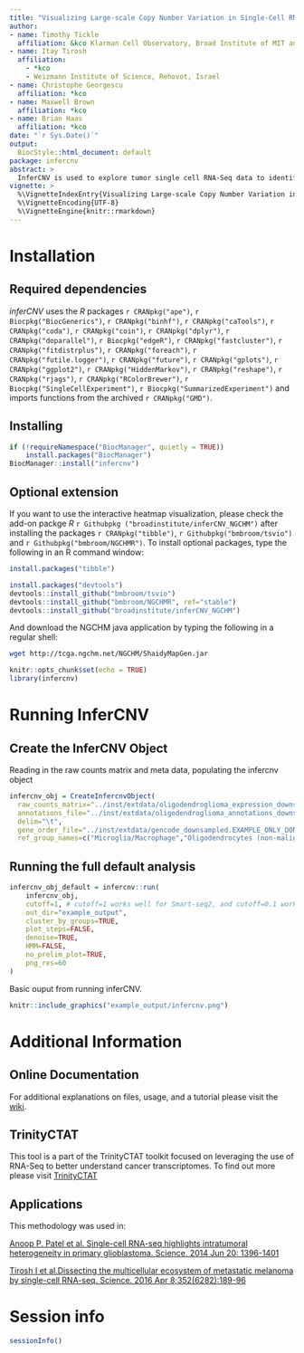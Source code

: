 ```yaml
---
title: "Visualizing Large-scale Copy Number Variation in Single-Cell RNA-Seq Expression Data"
author: 
- name: Timothy Tickle
  affiliation: &kco Klarman Cell Observatory, Broad Institute of MIT and Harvard, Cambridge, MA, USA
- name: Itay Tirosh
  affiliation: 
    - *kco
    - Weizmann Institute of Science, Rehovot, Israel
- name: Christophe Georgescu
  affiliation: *kco
- name: Maxwell Brown
  affiliation: *kco
- name: Brian Haas
  affiliation: *kco
date: "`r Sys.Date()`"
output:
  BiocStyle::html_document: default
package: infercnv
abstract: >
  InferCNV is used to explore tumor single cell RNA-Seq data to identify evidence for large-scale chromosomal copy number variations, such as gains or deletions of entire chromosomes or large segments of chromosomes. This is done by exploring expression intensity of genes across positions of the genome in comparison to the average or a set of reference 'normal' cells. A heatmap is generated illustrating the relative expression intensities across each chromosome, and it becomes readily apparent as to which regions of the genome are over-abundant or less-abundant as compared to normal cells (or the average, if reference normal cells are not provided).
vignette: >
  %\VignetteIndexEntry{Visualizing Large-scale Copy Number Variation in Single-Cell RNA-Seq Expression Data}
  %\VignetteEncoding{UTF-8}
  %\VignetteEngine{knitr::rmarkdown}
---
```



# Installation
## Required dependencies

_inferCNV_ uses the _R_ packages `r CRANpkg("ape")`, `r Biocpkg("BiocGenerics")`, `r CRANpkg("binhf")`, `r CRANpkg("caTools")`, `r CRANpkg("coda")`, `r CRANpkg("coin")`, `r CRANpkg("dplyr")`, `r CRANpkg("doparallel")`, `r Biocpkg("edgeR")`, `r CRANpkg("fastcluster")`, `r CRANpkg("fitdistrplus")`, `r CRANpkg("foreach")`, `r CRANpkg("futile.logger")`, `r CRANpkg("future")`, `r CRANpkg("gplots")`, `r CRANpkg("ggplot2")`, `r CRANpkg("HiddenMarkov")`, `r CRANpkg("reshape")`, `r CRANpkg("rjags")`, `r CRANpkg("RColorBrewer")`, `r Biocpkg("SingleCellExperiment")`, `r Biocpkg("SummarizedExperiment")` and imports functions from the archived `r CRANpkg("GMD")`.

<!--
[https://cran.r-project.org/web/packages/ape/index.html]
[https://bioconductor.org/packages/release/bioc/html/BiocGenerics.html]
[https://cran.r-project.org/web/packages/binhf/index.html]
[https://cran.r-project.org/web/packages/caTools/index.html]
[https://cran.r-project.org/web/packages/coda/index.html]
[https://cran.r-project.org/web/packages/coin/index.html]
[https://cran.r-project.org/web/packages/doParallel/index.html]
[https://cran.r-project.org/web/packages/dplyr/index.html]
[https://bioconductor.org/packages/release/bioc/html/edgeR.html]
[https://cran.r-project.org/web/packages/fastcluster/index.html]
[https://cran.r-project.org/web/packages/fitdistrplus/index.html]
[https://cran.r-project.org/web/packages/foreach/index.html]
[https://cran.r-project.org/web/packages/futile.logger/index.html]
[https://cran.r-project.org/web/packages/future/index.html]
[https://cran.r-project.org/web/packages/ggplot2/index.html]
[https://cran.r-project.org/web/packages/gplots/index.html]
[https://cran.r-project.org/web/packages/HiddenMarkov/index.html]
[https://cran.r-project.org/web/packages/reshape/index.html]
[https://cran.r-project.org/web/packages/rjags/index.html]
[https://cran.r-project.org/web/packages/RColorBrewer/index.html]
[https://cran.r-project.org/web/packages/Seurat/index.html]
[https://bioconductor.org/packages/release/bioc/html/SingleCellExperiment.html]
[https://bioconductor.org/packages/release/bioc/html/SummarizedExperiment.html]
[https://cran.r-project.org/src/contrib/Archive/GMD/]
-->


## Installing
```r
if (!requireNamespace("BiocManager", quietly = TRUE))
    install.packages("BiocManager")
BiocManager::install("infercnv")
```


## Optional extension
If you want to use the interactive heatmap visualization, please check the add-on packge _R_ `r Githubpkg ("broadinstitute/inferCNV_NGCHM")` after installing the packages `r CRANpkg("tibble")`, `r Githubpkg("bmbroom/tsvio")` and `r Githubpkg("bmbroom/NGCHMR")`. To install optional packages, type the following in an R command window:

<!--
[https://cran.r-project.org/web/packages/tibble/index.html]
[https://github.com/bmbroom/tsvio]
[https://github.com/bmbroom/NGCHMR]
-->

```r
install.packages("tibble")

install.packages("devtools")
devtools::install_github("bmbroom/tsvio")
devtools::install_github("bmbroom/NGCHMR", ref="stable")
devtools::install_github("broadinstitute/inferCNV_NGCHM")

```

And download the NGCHM java application by typing the following in a regular shell:
```bash
wget http://tcga.ngchm.net/NGCHM/ShaidyMapGen.jar
```



```r
knitr::opts_chunk$set(echo = TRUE)
library(infercnv)

```

# Running InferCNV
## Create the InferCNV Object

Reading in the raw counts matrix and meta data, populating the infercnv object

```r
infercnv_obj = CreateInfercnvObject(
  raw_counts_matrix="../inst/extdata/oligodendroglioma_expression_downsampled.counts.matrix.gz",
  annotations_file="../inst/extdata/oligodendroglioma_annotations_downsampled.txt",
  delim="\t",
  gene_order_file="../inst/extdata/gencode_downsampled.EXAMPLE_ONLY_DONT_REUSE.txt",
  ref_group_names=c("Microglia/Macrophage","Oligodendrocytes (non-malignant)"))

```



## Running the full default analysis
```r
infercnv_obj_default = infercnv::run(
    infercnv_obj,
    cutoff=1, # cutoff=1 works well for Smart-seq2, and cutoff=0.1 works well for 10x Genomics
    out_dir="example_output", 
    cluster_by_groups=TRUE, 
    plot_steps=FALSE,
    denoise=TRUE,
    HMM=FALSE,
    no_prelim_plot=TRUE,
    png_res=60
)

```

Basic ouput from running inferCNV.
```r
knitr::include_graphics("example_output/infercnv.png")
```



# Additional Information
## Online Documentation

For additional explanations on files, usage, and a tutorial please visit the [wiki](https://github.com/broadinstitute/inferCNV/wiki).


## TrinityCTAT
This tool is a part of the TrinityCTAT toolkit focused on leveraging the use of RNA-Seq to better understand cancer transcriptomes. To find out more please visit [TrinityCTAT](https://github.com/NCIP/Trinity_CTAT/wiki)


## Applications

This methodology was used in:

[Anoop P. Patel et al. Single-cell RNA-seq highlights intratumoral heterogeneity in primary glioblastoma. Science. 2014 Jun 20: 1396-1401](http://www.ncbi.nlm.nih.gov/pmc/articles/PMC4123637/)

[Tirosh I et al.Dissecting the multicellular ecosystem of metastatic melanoma by single-cell RNA-seq. Science. 2016 Apr 8;352(6282):189-96](http://www.ncbi.nlm.nih.gov/pubmed/27124452)




# Session info

```r
sessionInfo()
```

